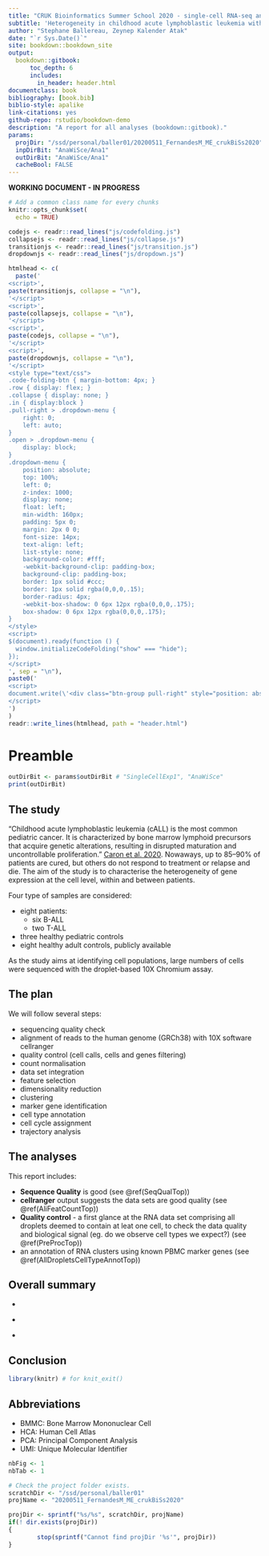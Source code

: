 ```yaml
--- 
title: "CRUK Bioinformatics Summer School 2020 - single-cell RNA-seq analysis"
subtitle: 'Heterogeneity in childhood acute lymphoblastic leukemia with droplet-based 10X Chromium assay.'
author: "Stephane Ballereau, Zeynep Kalender Atak"
date: "`r Sys.Date()`"
site: bookdown::bookdown_site
output:
  bookdown::gitbook:
      toc_depth: 6
      includes:
        in_header: header.html
documentclass: book
bibliography: [book.bib]
biblio-style: apalike
link-citations: yes
github-repo: rstudio/bookdown-demo
description: "A report for all analyses (bookdown::gitbook)."
params:
  projDir: "/ssd/personal/baller01/20200511_FernandesM_ME_crukBiSs2020"
  inpDirBit: "AnaWiSce/Ana1"
  outDirBit: "AnaWiSce/Ana1"
  cacheBool: FALSE
---
```


**WORKING DOCUMENT - IN PROGRESS**

<!--
Useful links: https://bioinformatics-core-shared-training.github.io/cruk-summer-school-2018/SingleCell/practical/QC_and_normalization.html
-->

```r
# Add a common class name for every chunks
knitr::opts_chunk$set(
  echo = TRUE)
```

```r
codejs <- readr::read_lines("js/codefolding.js")
collapsejs <- readr::read_lines("js/collapse.js")
transitionjs <- readr::read_lines("js/transition.js")
dropdownjs <- readr::read_lines("js/dropdown.js")

htmlhead <- c(
  paste('
<script>',
paste(transitionjs, collapse = "\n"),
'</script>
<script>',
paste(collapsejs, collapse = "\n"),
'</script>
<script>',
paste(codejs, collapse = "\n"),
'</script>
<script>',
paste(dropdownjs, collapse = "\n"),
'</script>
<style type="text/css">
.code-folding-btn { margin-bottom: 4px; }
.row { display: flex; }
.collapse { display: none; }
.in { display:block }
.pull-right > .dropdown-menu {
    right: 0;
    left: auto;
}
.open > .dropdown-menu {
    display: block;
}
.dropdown-menu {
    position: absolute;
    top: 100%;
    left: 0;
    z-index: 1000;
    display: none;
    float: left;
    min-width: 160px;
    padding: 5px 0;
    margin: 2px 0 0;
    font-size: 14px;
    text-align: left;
    list-style: none;
    background-color: #fff;
    -webkit-background-clip: padding-box;
    background-clip: padding-box;
    border: 1px solid #ccc;
    border: 1px solid rgba(0,0,0,.15);
    border-radius: 4px;
    -webkit-box-shadow: 0 6px 12px rgba(0,0,0,.175);
    box-shadow: 0 6px 12px rgba(0,0,0,.175);
}
</style>
<script>
$(document).ready(function () {
  window.initializeCodeFolding("show" === "hide");
});
</script>
', sep = "\n"),
paste0('
<script>
document.write(\'<div class="btn-group pull-right" style="position: absolute; top: 20%; right: 2%; z-index: 200"><button type="button" class="btn btn-default btn-xs dropdown-toggle" data-toggle="dropdown" aria-haspopup="true" aria-expanded="true" data-_extension-text-contrast=""><span>Code</span> <span class="caret"></span></button><ul class="dropdown-menu" style="min-width: 50px;"><li><a id="rmd-show-all-code" href="#">Show All Code</a></li><li><a id="rmd-hide-all-code" href="#">Hide All Code</a></li></ul></div>\')
</script>
')
)
readr::write_lines(htmlhead, path = "header.html")
```

# Preamble {#Preamble}

```r
outDirBit <- params$outDirBit # "SingleCellExp1", "AnaWiSce"
print(outDirBit)
```

## The study

"Childhood acute lymphoblastic leukemia (cALL) is the most common pediatric cancer. It is characterized by bone marrow lymphoid precursors that acquire genetic alterations, resulting in disrupted maturation and uncontrollable proliferation." [Caron et al. 2020](https://www.nature.com/articles/s41598-020-64929-x). Nowaways, up to 85–90% of patients are cured, but others do not respond to treatment or relapse and die. The aim of the study is to characterise the heterogeneity of gene expression at the cell level, within and between patients.

<!--
See similar findings in CRC
https://www.cell.com/cell-stem-cell/fulltext/S1934-5909(20)30151-X?rss=yes

https://www.nature.com/articles/s41568-020-0276-8
https://www.sciencedirect.com/science/article/pii/S1934590920302034

https://scinapse.io/papers/2955045010
(https://www.nature.com/articles/nm.4505)
https://www.ncbi.nlm.nih.gov/pmc/articles/PMC4273416/
https://www.nature.com/articles/s41375-018-0127-8
-->

Four type of samples are considered:

* eight patients:
  * six B-ALL
  * two T-ALL
* three healthy pediatric controls
* eight healthy adult controls, publicly available

As the study aims at identifying cell populations, large numbers of cells were sequenced with the droplet-based 10X Chromium assay.

## The plan

We will follow several steps:

* sequencing quality check
* alignment of reads to the human genome (GRCh38) with 10X software cellranger
* quality control (cell calls, cells and genes filtering) <!-- mention doublet detection -->
* count normalisation
* data set integration
* feature selection
* dimensionality reduction
* clustering
* marker gene identification
* cell type annotation
* cell cycle assignment
* trajectory analysis

<!--
TODO: add analysis flowchart?
-->

## The analyses

This report includes:

* **Sequence Quality** is good (see \@ref(SeqQualTop)) <!-- seqQual.Rmd -->
* **cellranger** output suggests the data sets are good quality (see \@ref(AliFeatCountTop)) <!-- cellRanger.Rmd -->
* **Quality control** - a first glance at the RNA data set comprising all droplets deemed to contain at leat one cell, to check the data quality and biological signal (eg. do we observe cell types we expect?) (see \@ref(PreProcTop)) <!-- preProc.Rmd -->
* an annotation of RNA clusters using known PBMC marker genes (see \@ref(AllDropletsCellTypeAnnotTop)) <!-- .Rmd -->

## Overall summary

<!-- seurat3Adt_glanceAtGex.Rmd -->
* 

<!-- seurat3Adt_10x3kPbmcMarkers.Rmd -->
* 

<!-- seurat3Hto.Rmd -->
* 

## Conclusion

```r
library(knitr) # for knit_exit()
```

## Abbreviations

* BMMC: Bone Marrow Mononuclear Cell
* HCA: Human Cell Atlas
* PCA: Principal Component Analysis
* UMI: Unique Molecular Identifier

```r
nbFig <- 1
nbTab <- 1
```

```r
# Check the project folder exists.
scratchDir <- "/ssd/personal/baller01"
projName <- "20200511_FernandesM_ME_crukBiSs2020" 

projDir <- sprintf("%s/%s", scratchDir, projName)
if(! dir.exists(projDir))
{
        stop(sprintf("Cannot find projDir '%s'", projDir))
}
```
